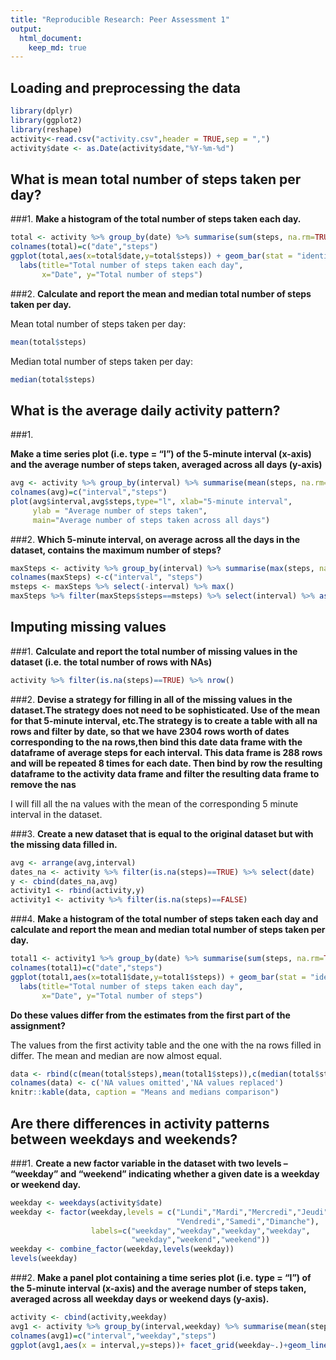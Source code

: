 ```yaml
---
title: "Reproducible Research: Peer Assessment 1"
output: 
  html_document:
    keep_md: true
---
```



## Loading and preprocessing the data
```r
library(dplyr)
library(ggplot2)
library(reshape)
activity<-read.csv("activity.csv",header = TRUE,sep = ",")
activity$date <- as.Date(activity$date,"%Y-%m-%d")
```

## What is mean total number of steps taken per day?
###1. 
**Make a histogram of the total number of steps taken each day.**
```r
total <- activity %>% group_by(date) %>% summarise(sum(steps, na.rm=TRUE))
colnames(total)=c("date","steps")
ggplot(total,aes(x=total$date,y=total$steps)) + geom_bar(stat = "identity") + 
  labs(title="Total number of steps taken each day",
       x="Date", y="Total number of steps")
``` 

###2. 
**Calculate and report the mean and median total number of steps taken per day.**

Mean total number of steps taken per day:
```r
mean(total$steps)
```

Median total number of steps taken per day:
```r
median(total$steps)
```

## What is the average daily activity pattern?

###1.

**Make a time series plot (i.e. type = "l") of the 5-minute interval (x-axis) and the average number of steps taken, averaged across all days (y-axis)**
```r
avg <- activity %>% group_by(interval) %>% summarise(mean(steps, na.rm=TRUE))
colnames(avg)=c("interval","steps")
plot(avg$interval,avg$steps,type="l", xlab="5-minute interval",
     ylab = "Average number of steps taken", 
     main="Average number of steps taken across all days")
```

###2. 
**Which 5-minute interval, on average across all the days in the dataset, contains the maximum number of steps?**

```r
maxSteps <- activity %>% group_by(interval) %>% summarise(max(steps, na.rm=TRUE)) 
colnames(maxSteps) <-c("interval", "steps")
msteps <- maxSteps %>% select(-interval) %>% max()
maxSteps %>% filter(maxSteps$steps==msteps) %>% select(interval) %>% as.integer()

```

## Imputing missing values

###1. 
**Calculate and report the total number of missing values in the dataset (i.e. the total number of rows with NAs)**

```r
activity %>% filter(is.na(steps)==TRUE) %>% nrow()
```

###2. 
**Devise a strategy for filling in all of the missing values in the dataset.The strategy does not need to be sophisticated. Use of the mean for that 5-minute interval, etc.The strategy is to create a table with all na rows and filter by date, so that we have 2304 rows worth of dates corresponding to the na rows,then bind this date data frame with the dataframe of average steps for each interval. This data frame is 288 rows and will be repeated 8 times for each date. Then bind by row the resulting dataframe to the activity data frame and filter the resulting data frame to remove the nas**

I will fill all the na values with the mean of the corresponding 5 minute interval in the dataset.

###3. 
**Create a new dataset that is equal to the original dataset but with the missing  data filled in.**

```r
avg <- arrange(avg,interval)
dates_na <- activity %>% filter(is.na(steps)==TRUE) %>% select(date) 
y <- cbind(dates_na,avg)
activity1 <- rbind(activity,y)
activity1 <- activity %>% filter(is.na(steps)==FALSE)
```

###4. 
**Make a histogram of the total number of steps taken each day and calculate and report the mean and median total number of steps taken per day.** 

```r
total1 <- activity1 %>% group_by(date) %>% summarise(sum(steps, na.rm=TRUE))
colnames(total1)=c("date","steps")
ggplot(total1,aes(x=total1$date,y=total1$steps)) + geom_bar(stat = "identity") + 
  labs(title="Total number of steps taken each day",
       x="Date", y="Total number of steps")
```

**Do these values differ from the estimates from the first part of the assignment?** 

The values from the first activity table and the one with the na rows filled in differ. The mean and median are now almost equal.

```r
data <- rbind(c(mean(total$steps),mean(total1$steps)),c(median(total$steps),median(total1$steps)))
colnames(data) <- c('NA values omitted','NA values replaced')
knitr::kable(data, caption = "Means and medians comparison")
```

## Are there differences in activity patterns between weekdays and weekends?

###1. 
**Create a new factor variable in the dataset with two levels – “weekday” and “weekend” indicating whether a given date is a weekday or weekend day.**

```r
weekday <- weekdays(activity$date)
weekday <- factor(weekday,levels = c("Lundi","Mardi","Mercredi","Jeudi",
                                     "Vendredi","Samedi","Dimanche"),
                  labels=c("weekday","weekday","weekday","weekday",
                           "weekday","weekend","weekend"))
weekday <- combine_factor(weekday,levels(weekday))
levels(weekday)
```

###2. 
**Make a panel plot containing a time series plot (i.e. type = "l") of the 5-minute interval (x-axis) and the average number of steps taken, averaged across all weekday days or weekend days (y-axis). **

```r
activity <- cbind(activity,weekday)
avg1 <- activity %>% group_by(interval,weekday) %>% summarise(mean(steps, na.rm=TRUE))
colnames(avg1)=c("interval","weekday","steps")
ggplot(avg1,aes(x = interval,y=steps))+ facet_grid(weekday~.)+geom_line()
```
